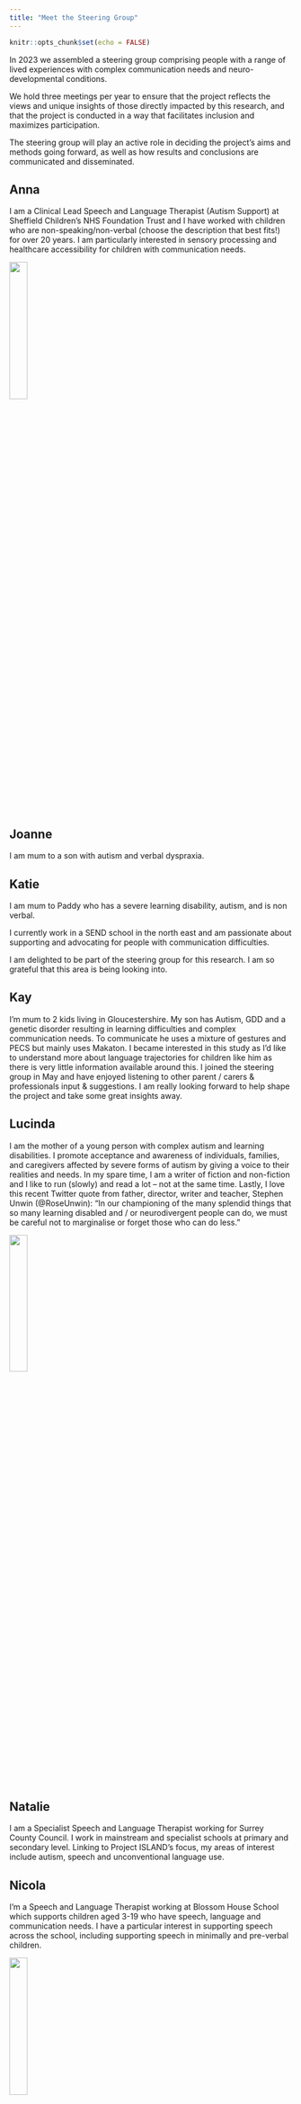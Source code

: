 ```yaml
---
title: "Meet the Steering Group"
---
```


```r
knitr::opts_chunk$set(echo = FALSE)
```

In 2023 we assembled a steering group comprising people with a range of lived experiences with complex communication needs and neuro-developmental conditions.

We hold three meetings per year to ensure that the project reflects the views and unique insights of those directly impacted by this research, and that the project is conducted in a way that facilitates inclusion and maximizes participation.

The steering group will play an active role in deciding the project's aims and methods going forward, as well as how results and conclusions are communicated and disseminated.

## Anna

I am a Clinical Lead Speech and Language Therapist (Autism Support) at Sheffield Children's NHS Foundation Trust and I have worked with children who are non-speaking/non-verbal (choose the description that best fits!) for over 20 years.  I am particularly interested in sensory processing and healthcare accessibility for children with communication needs.

![](images/Anna.jpg){width=25%}

## Joanne

I am mum to a son with autism and verbal dyspraxia.

## Katie

I am mum to Paddy who has a severe learning disability, autism, and is non verbal.

I currently work in a SEND school in the north east and am passionate about supporting and advocating for people with communication difficulties.

I am delighted to be part of the steering group for this research. I am so grateful that this area is being looking into.

## Kay

I’m mum to 2 kids living in Gloucestershire. My son has Autism, GDD and a genetic disorder resulting in learning difficulties and complex communication needs. To communicate he uses a mixture of gestures and PECS but mainly uses Makaton. I became interested in this study as I’d like to understand more about language trajectories for children like him as there is very little information available around this. I joined the steering group in May and have enjoyed listening to other parent / carers & professionals input & suggestions. I am really looking forward to help shape the project and take some great insights away.

## Lucinda

I am the mother of a young person with complex autism and learning disabilities.
I promote acceptance and awareness of individuals, families, and caregivers affected by severe forms of autism by giving a voice to their realities and needs.
In my spare time, I am a writer of fiction and non-fiction and I like to run (slowly) and read a lot – not at the same time.
Lastly, I love this recent Twitter quote from father, director, writer and teacher, Stephen Unwin (@RoseUnwin):
“In our championing of the many splendid things that so many learning disabled and / or neurodivergent people can do, we must be careful not to marginalise or forget those who can do less.”

![](images/Lucinda.jpg){width=25%}

## Natalie

I am a Specialist Speech and Language Therapist working for Surrey County Council. I work in mainstream and specialist schools at primary and secondary level. Linking to Project ISLAND’s focus, my areas of interest include autism, speech and unconventional language use.

## Nicola

I’m a Speech and Language Therapist working at Blossom House School which supports children aged 3-19 who have speech, language and communication needs. I have a particular interest in supporting speech across the school, including supporting speech in minimally and pre-verbal children.

![](images/Nicola.png){width=25%}

## Rachel

I’m an assistant Headteacher at a Special school in South Yorkshire.     

## Rhys

I am a registered learning disability nurse with both a professional and personal interest in autism, and how trauma impacts/relates to a diagnosis. 

I have a diagnosis of "high functioning" autism or Aspergers and am also father to an autistic son who has verbal and behavioural difficulties.

## Toni

I am mum to three children, all with autism. My youngest and eldest are both pre verbal. We use a total communication approach with both my children. My eldest uses AAC device, voicing, talk tools, now/next boards, visual timetables, colourful semantics, pointing, etc. My youngest uses the same approaches but not the AAC as he is classed as more verbal. I manage my children’s programmes as both are home schooled, although Harris attends the same school as his sister part time. I have a biological sciences background and am an ex high school science teacher. As my background is scientific I am very passionate about research. I am constantly researching new approaches to find ways to help my children so that they can one day advocate for themselves. I am now a support worker one day a week, and also have recently trained as a SEN parent advocate, helping parents get the EHCP their children deserve. 

## Wendy

I work supporting my granddaughter who has autism and is non verbal.

I have 4 grandchildren and all have autism. My son is 34 and recently diagnosed with autism. 

As a family we are all passionate about new research in speech and language disorders within autistic children. All of my grandchildren and son have experienced some form of speech and language difficulties.

I have worked with Daisy for nearly 7 years. We use a total communication approach. This includes Talktools as part of our speech and language program. We also use Proloquo to go which is an AAC app with symbols and text to speak, this "gives" Daisy her voice. 

Our whole ethos is to empower Daisy to be able to advocate for herself both now and as an adult. 









